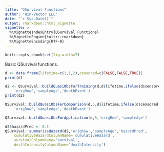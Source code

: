 ```yaml
---
title: "QSurvival Functions"
author: "Win-Vector LLC"
date: "`r Sys.Date()`"
output: rmarkdown::html_vignette
vignette: >
  %\VignetteIndexEntry{QSurvival Functions}
  %\VignetteEngine{knitr::rmarkdown}
  %\VignetteEncoding{UTF-8}
---
```


```r
knitr::opts_chunk$set(fig.width=7)
```

Basic QSurvival functions.

```r
d <- data.frame(lifetime=c(2,1,2),censored=c(FALSE,FALSE,TRUE))
print(d)
```

```r
d2 <- QSurvival::buildQuasiObsForTraining(d,d$lifetime,ifelse(d$censored,NA,d$lifetime),
    'origRow','sampleAge','deathEvent')
print(d2)
```

```r
QSurvival::buildQuasiObsForComparison(d,5,d$lifetime,ifelse(d$censored,NA,d$lifetime),
    'origRow','sampleAge','deathEvent')
```

```r
QSurvival::buildQuasiObsForApplication(d,5,'origRow','sampleAge')
```

```r
d2$hazardPred <- 0.1
QSurvival::summarizeHazard(d2,'origRow','sampleAge','hazardPred',
    cumulativeHazardColumnName='cumulativeHazard',
    survivalColumnName='survival',
    deathIntensityColumnName='deathIntensity')
```

